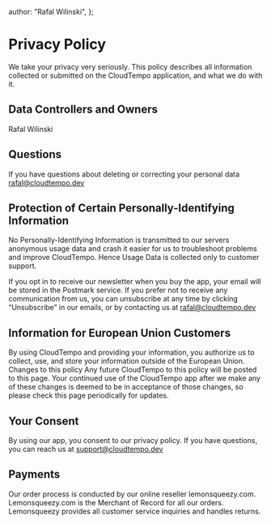 
  author: "Rafal Wilinski",
};

# Privacy Policy

We take your privacy very seriously. This policy describes all information collected or submitted on the CloudTempo application, and what we do with it.

## Data Controllers and Owners

Rafal Wilinski

## Questions

If you have questions about deleting or correcting your personal data rafal@cloudtempo.dev

## Protection of Certain Personally-Identifying Information

No Personally-Identifying Information is transmitted to our servers anonymous usage data and crash it easier for us to troubleshoot problems and improve CloudTempo. Hence Usage Data is collected only to customer support.

If you opt in to receive our newsletter when you buy the app, your email will be stored in the Postmark service. If you prefer not to receive any communication from us, you can unsubscribe at any time by clicking “Unsubscribe” in our emails, or by contacting us at rafal@cloudtempo.dev

## Information for European Union Customers

By using CloudTempo and providing your information, you authorize us to collect, use, and store your information outside of the European Union. Changes to this policy Any future CloudTempo to this policy will be posted to this page. Your continued use of the CloudTempo app after we make any of these changes is deemed to be in acceptance of those changes, so please check this page periodically for updates.

## Your Consent

By using our app, you consent to our privacy policy. If you have questions, you can reach us at support@cloudtempo.dev

## Payments

Our order process is conducted by our online reseller lemonsqueezy.com. Lemonsqueezy.com is the Merchant of Record for all our orders. Lemonsqueezy provides all customer service inquiries and handles returns.

